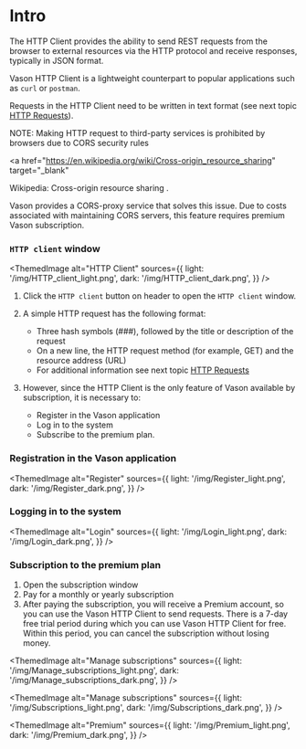 # Intro

The HTTP Client provides the ability to send REST requests from the browser to external resources via the HTTP protocol
and receive responses, typically in JSON format.

Vason HTTP Client is a lightweight counterpart to popular applications such as `curl` or `postman`.

Requests in the HTTP Client need to be written in text format (see next topic [HTTP Requests](HTTP%20Requests)).

NOTE: Making HTTP request to third-party services is prohibited by browsers due to CORS security rules

<a
  href="https://en.wikipedia.org/wiki/Cross-origin_resource_sharing"
  target="_blank"
>
  Wikipedia: Cross-origin resource sharing
</a>
.

Vason provides a CORS-proxy service that solves this issue.
Due to costs associated with maintaining CORS servers, this feature requires premium Vason subscription.

### `HTTP client` window


<ThemedImage
  alt="HTTP Client"
  sources={{
    light: '/img/HTTP_client_light.png',
    dark: '/img/HTTP_client_dark.png',
  }}
/>

1. Click the `HTTP client` button on header to open the `HTTP client` window.

2. A simple HTTP request has the following format:

   - Three hash symbols (###), followed by the title or description of the request
   - On a new line, the HTTP request method (for example, GET) and the resource address (URL)
   - For additional information see next topic [HTTP Requests](HTTP%20Requests)

3. However, since the HTTP Client is the only feature of Vason available by subscription, it is necessary to:
   - Register in the Vason application
   - Log in to the system
   - Subscribe to the premium plan.

### Registration in the Vason application

<ThemedImage
  alt="Register"
  sources={{
    light: '/img/Register_light.png',
    dark: '/img/Register_dark.png',
  }}
/>

### Logging in to the system

<ThemedImage
  alt="Login"
  sources={{
    light: '/img/Login_light.png',
    dark: '/img/Login_dark.png',
  }}
/>

### Subscription to the premium plan

1. Open the subscription window
2. Pay for a monthly or yearly subscription
3. After paying the subscription, you will receive a Premium account,
   so you can use the Vason HTTP Client to send requests.
   There is a 7-day free trial period during which you can use Vason HTTP Client for free.
   Within this period, you can cancel the subscription without losing money.

<ThemedImage
  alt="Manage subscriptions"
  sources={{
    light: '/img/Manage_subscriptions_light.png',
    dark: '/img/Manage_subscriptions_dark.png',
  }}
/>

<ThemedImage
  alt="Manage subscriptions"
  sources={{
    light: '/img/Subscriptions_light.png',
    dark: '/img/Subscriptions_dark.png',
  }}
/>

<ThemedImage
  alt="Premium"
  sources={{
    light: '/img/Premium_light.png',
    dark: '/img/Premium_dark.png',
  }}
/>
